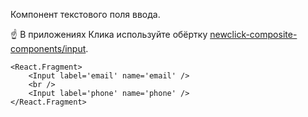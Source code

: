 Компонент текстового поля ввода.

☝️ В приложениях Клика используйте обёртку [newclick-composite-components/input](http://digital/demo/newclick-composite-components/master/?path=/docs/form-input--basic).

```tsx live
<React.Fragment>
    <Input label='email' name='email' />
    <br />
    <Input label='phone' name='phone' />
</React.Fragment>
```
